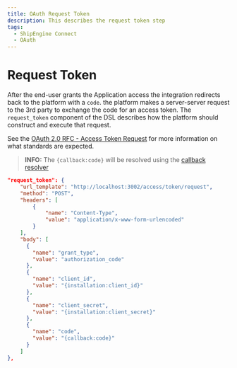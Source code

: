 ```yaml
---
title: OAuth Request Token
description: This describes the request token step
tags:
  - ShipEngine Connect
  - OAuth
---
```


# Request Token

After the end-user grants the Application access the integration redirects back
to the platform with a `code`. the platform makes a server-server request to the 3rd
party to exchange the code for an access token.
The `request_token` component of the DSL describes how the platform should
construct and execute that request.

See the [OAuth 2.0 RFC - Access Token Request](https://tools.ietf.org/html/rfc6749#section-4.1.3)
for more information on what standards are expected.

> **INFO:** The `{callback:code}` will be resolved using the [callback resolver](../resolver/callback.mdx)

```json
"request_token": {
    "url_template": "http://localhost:3002/access/token/request",    
    "method": "POST",
    "headers": [
        {
            "name": "Content-Type",
            "value": "application/x-www-form-urlencoded"
        }
    ],
    "body": [
      {
        "name": "grant_type",
        "value": "authorization_code"
      },
      {
        "name": "client_id",
        "value": "{installation:client_id}"
      },
      {
        "name": "client_secret",
        "value": "{installation:client_secret}"
      },
      {
        "name": "code",
        "value": "{callback:code}"
      }
    ]
},
```

<Pager
  prev="./authorization.mdx" prevTitle="Authorization"
  next="./refresh-token.mdx" nextTitle="Refresh Token"
/>
